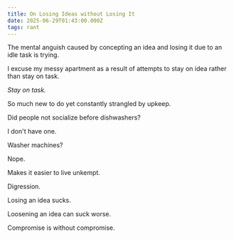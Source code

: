 ```yaml
---
title: On Losing Ideas without Losing It
date: 2025-06-29T01:43:00.000Z
tags: rant
---
```


The mental anguish caused by concepting an idea and losing it due to an idle task is trying.

I excuse my messy apartment as a result of attempts to stay on idea rather than stay on task.

*Stay on task.*

So much new to do yet constantly strangled by upkeep. 

Did people not socialize before dishwashers? 

I don't have one. 

Washer machines? 

Nope.

Makes it easier to live unkempt.

Digression. 

Losing an idea sucks. 

Loosening an idea can suck worse. 

Compromise is without compromise.


